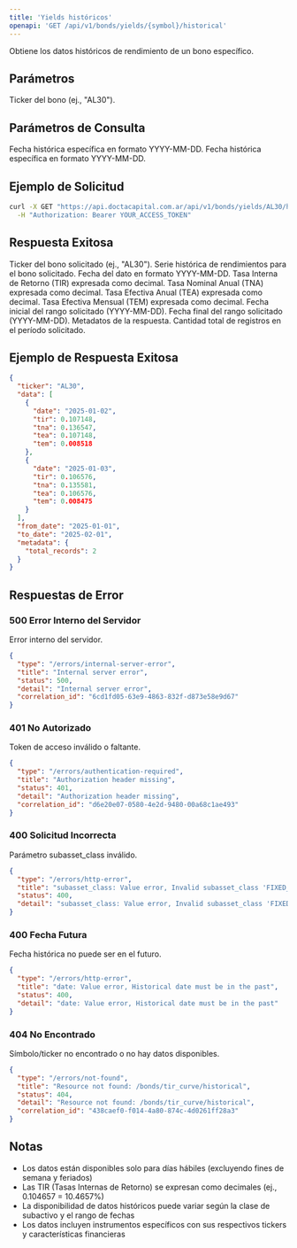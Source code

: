 ```yaml
---
title: 'Yields históricos'
openapi: 'GET /api/v1/bonds/yields/{symbol}/historical'
---
```


<Note>
  Obtiene los datos históricos de rendimiento de un bono específico.
</Note>

## Parámetros

<ParamField path="symbol" type="string" required>
  Ticker del bono (ej., "AL30").
 </ParamField>

## Parámetros de Consulta

<ParamField query="from_date" type="string" required>
  Fecha histórica específica en formato YYYY-MM-DD.
</ParamField>

<ParamField query="to_date" type="string" required>
  Fecha histórica específica en formato YYYY-MM-DD.
</ParamField>

## Ejemplo de Solicitud

```bash
curl -X GET "https://api.doctacapital.com.ar/api/v1/bonds/yields/AL30/historical/?from_date=2025-01-01&to_date=2025-01-02" \
  -H "Authorization: Bearer YOUR_ACCESS_TOKEN"
```

## Respuesta Exitosa

<ResponseField name="ticker" type="string">
  Ticker del bono solicitado (ej., "AL30").
</ResponseField>

<ResponseField name="data" type="array">
  Serie histórica de rendimientos para el bono solicitado.
</ResponseField>

<ResponseField name="data[].date" type="string">
  Fecha del dato en formato YYYY-MM-DD.
</ResponseField>

<ResponseField name="data[].tir" type="number">
  Tasa Interna de Retorno (TIR) expresada como decimal.
</ResponseField>

<ResponseField name="data[].tna" type="number">
  Tasa Nominal Anual (TNA) expresada como decimal.
</ResponseField>

<ResponseField name="data[].tea" type="number">
  Tasa Efectiva Anual (TEA) expresada como decimal.
</ResponseField>

<ResponseField name="data[].tem" type="number">
  Tasa Efectiva Mensual (TEM) expresada como decimal.
</ResponseField>

<ResponseField name="from_date" type="string">
  Fecha inicial del rango solicitado (YYYY-MM-DD).
</ResponseField>

<ResponseField name="to_date" type="string">
  Fecha final del rango solicitado (YYYY-MM-DD).
</ResponseField>

<ResponseField name="metadata" type="object">
  Metadatos de la respuesta.
</ResponseField>

<ResponseField name="metadata.total_records" type="number">
  Cantidad total de registros en el período solicitado.
</ResponseField>

## Ejemplo de Respuesta Exitosa

```json
{
  "ticker": "AL30",
  "data": [
    {
      "date": "2025-01-02",
      "tir": 0.107148,
      "tna": 0.136547,
      "tea": 0.107148,
      "tem": 0.008518
    },
    {
      "date": "2025-01-03",
      "tir": 0.106576,
      "tna": 0.135581,
      "tea": 0.106576,
      "tem": 0.008475
    }
  ],
  "from_date": "2025-01-01",
  "to_date": "2025-02-01",
  "metadata": {
    "total_records": 2
  }
}
```

## Respuestas de Error

### 500 Error Interno del Servidor
Error interno del servidor.

```json
{
  "type": "/errors/internal-server-error",
  "title": "Internal server error",
  "status": 500,
  "detail": "Internal server error",
  "correlation_id": "6cd1fd05-63e9-4863-832f-d873e58e9d67"
}
```

### 401 No Autorizado
Token de acceso inválido o faltante.

```json
{
  "type": "/errors/authentication-required",
  "title": "Authorization header missing",
  "status": 401,
  "detail": "Authorization header missing",
  "correlation_id": "d6e20e07-0580-4e2d-9480-00a68c1ae493"
}
```

### 400 Solicitud Incorrecta
Parámetro subasset_class inválido.

```json
{
  "type": "/errors/http-error",
  "title": "subasset_class: Value error, Invalid subasset_class 'FIXED_RATES'. Supported values: BOPREAL, CER, DOLLAR_LINKED, FIXED_RATE, HARD_DOLLAR, ON, ON_BADLAR, ON_DOLLAR_LINKED, ON_TAMAR, SUB_SOBERANO, SUB_SOBERANO_BADLAR, SUB_SOBERANO_CER",
  "status": 400,
  "detail": "subasset_class: Value error, Invalid subasset_class 'FIXED_RATES'. Supported values: BOPREAL, CER, DOLLAR_LINKED, FIXED_RATE, HARD_DOLLAR, ON, ON_BADLAR, ON_DOLLAR_LINKED, ON_TAMAR, SUB_SOBERANO, SUB_SOBERANO_BADLAR, SUB_SOBERANO_CER"
}
```

### 400 Fecha Futura
Fecha histórica no puede ser en el futuro.

```json
{
  "type": "/errors/http-error",
  "title": "date: Value error, Historical date must be in the past",
  "status": 400,
  "detail": "date: Value error, Historical date must be in the past"
}
```

### 404 No Encontrado
Símbolo/ticker no encontrado o no hay datos disponibles.

```json
{
  "type": "/errors/not-found",
  "title": "Resource not found: /bonds/tir_curve/historical",
  "status": 404,
  "detail": "Resource not found: /bonds/tir_curve/historical",
  "correlation_id": "438caef0-f014-4a80-874c-4d0261ff28a3"
}
```

## Notas

- Los datos están disponibles solo para días hábiles (excluyendo fines de semana y feriados)
- Las TIR (Tasas Internas de Retorno) se expresan como decimales (ej., 0.104657 = 10.4657%)
- La disponibilidad de datos históricos puede variar según la clase de subactivo y el rango de fechas
- Los datos incluyen instrumentos específicos con sus respectivos tickers y características financieras
